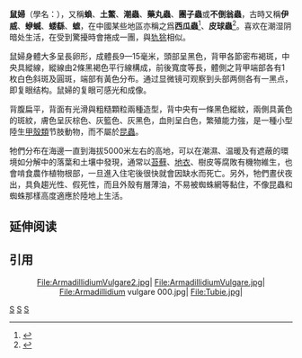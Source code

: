 {{Speciesbox
| taxon = Armadillidium vulgare
| image = Armadillidium vulgare 001.jpg
| binomial_authority = [[Johann_Friedrich_von_Brandt|Brandt]], 1833
}}
'''鼠婦'''（學名：{{lang|la|''Armadillidium vulgare''}}），又稱'''{{僻字|𧑓|⿰虫黍}}蝜'''、'''土鱉'''、'''潮蟲'''、'''藥丸蟲'''、'''團子蟲'''或'''不倒翁蟲'''，古時又稱'''伊威'''、'''蛜蝛'''、'''蜲繇'''、'''蟅'''，在中國某些地區亦稱之爲'''西瓜蟲'''<ref>{{cite |title=西瓜虫会咬人吗，家里的西瓜虫怎么消灭掉？|url=http://www.jd-tv.com/zhishi/44213.html}}</ref>、'''皮球蟲'''<ref>{{cite |title=皮球虫|url=https://www.kechuang.org/t/35536}}</ref>。喜欢在潮湿阴暗处生活，在受到驚擾時會捲成一團，與[[犰狳|犰狳]]相似。

鼠婦身體大多呈長卵形，成體長9—15毫米，頭部呈黑色，背甲各節密布褐斑，中央具縱線，縱線由2條黑褐色平行線構成，前後寬度等長，體側之背甲端部各有1枚白色斜斑及圓斑，端部有黃色分布。通过显微镜可观察到头部两侧各有一黑点，即复眼结构。鼠婦的复眼可感光和成像。

背腹扁平，背面有光滑與粗糙顆粒兩種造型，背中央有一條黑色縱紋，兩側具黃色的斑紋，膚色呈灰棕色、灰籃色、灰黑色，血則呈白色，繁殖能力強，是一種小型陸生[[甲殼類|甲殼類]]节肢動物，而不屬於[[昆蟲|昆蟲]]。

牠們分布在海邊一直到海拔5000米左右的高地，可以在潮濕、温暖及有遮蔽的環境如分解中的落葉和土壤中發現，通常以[[苔蘚|苔蘚]]、[[地衣|地衣]]、樹皮等腐敗有機物維生，也會啃食農作植物根部，一旦進入住宅後很快就會因缺水而死亡。另外，牠們晝伏夜出，具負趨光性、假死性，而且外殼有層薄油，不易被蜘蛛網等黏住，不像昆蟲和蜘蛛那樣高度適應於陸地上生活。

== 延伸阅读 ==
{{Wikisource further reading}}

== 引用 ==
{{Reflist}}

<center>
<gallery>
File:ArmadillidiumVulgare2.jpg|
File:ArmadillidiumVulgare.jpg|
File:Armadillidium vulgare 000.jpg|
File:Tubie.jpg|
</gallery>
</center>

{{Authority control}}
{{taxonbar}}
[[Category:球木蝨科|S]]
[[Category:益蟲|S]]
[[Category:害蟲|S]]